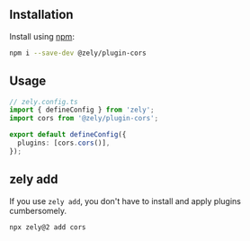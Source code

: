 ## Installation

Install using [npm](https://npmjs.com/package/@zely/plugin-cors):

```bash
npm i --save-dev @zely/plugin-cors
```

## Usage

```ts
// zely.config.ts
import { defineConfig } from 'zely';
import cors from '@zely/plugin-cors';

export default defineConfig({
  plugins: [cors.cors()],
});
```

## zely add

If you use `zely add`, you don't have to install and apply plugins cumbersomely.

```bash
npx zely@2 add cors
```
